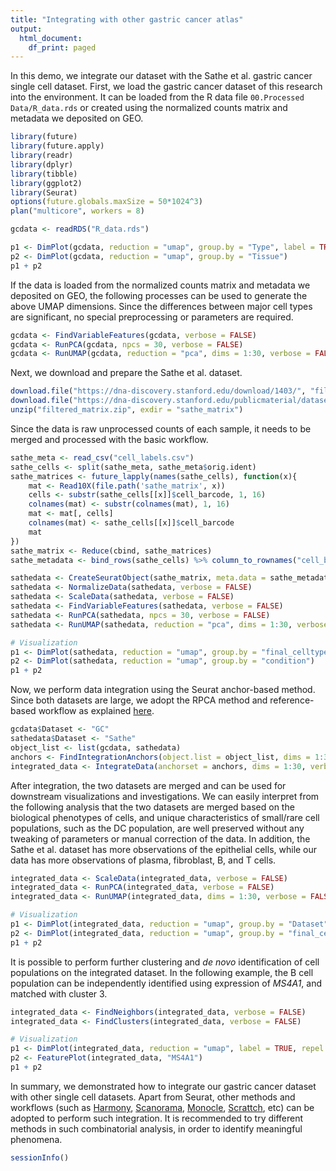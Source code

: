 ```yaml
---
title: "Integrating with other gastric cancer atlas"
output:
  html_document:
    df_print: paged
---
```


In this demo, we integrate our dataset with the Sathe et al. gastric cancer single cell dataset. First, we load the gastric cancer dataset of this research into the environment. It can be loaded from the R data file `00.Processed Data/R_data.rds` or created using the normalized counts matrix and metadata we deposited on GEO.

```r
library(future)
library(future.apply)
library(readr)
library(dplyr)
library(tibble)
library(ggplot2)
library(Seurat)
options(future.globals.maxSize = 50*1024^3)
plan("multicore", workers = 8)

gcdata <- readRDS("R_data.rds")

p1 <- DimPlot(gcdata, reduction = "umap", group.by = "Type", label = TRUE, repel = TRUE)
p2 <- DimPlot(gcdata, reduction = "umap", group.by = "Tissue")
p1 + p2
```

If the data is loaded from the normalized counts matrix and metadata we deposited on GEO, the following processes can be used to generate the above UMAP dimensions. Since the differences between major cell types are significant, no special preprocessing or parameters are required.

```r
gcdata <- FindVariableFeatures(gcdata, verbose = FALSE)
gcdata <- RunPCA(gcdata, npcs = 30, verbose = FALSE)
gcdata <- RunUMAP(gcdata, reduction = "pca", dims = 1:30, verbose = FALSE)
```

Next, we download and prepare the Sathe et al. dataset.

```r
download.file("https://dna-discovery.stanford.edu/download/1403/", "filtered_matrix.zip", method = "curl", extra = '-k')
download.file("https://dna-discovery.stanford.edu/publicmaterial/datasets/gastric_scRNAseq/cell_labels.csv", "cell_labels.csv", method = "curl", extra = '-k')
unzip("filtered_matrix.zip", exdir = "sathe_matrix")
```

Since the data is raw unprocessed counts of each sample, it needs to be merged and processed with the basic workflow.

```r
sathe_meta <- read_csv("cell_labels.csv")
sathe_cells <- split(sathe_meta, sathe_meta$orig.ident)
sathe_matrices <- future_lapply(names(sathe_cells), function(x){
    mat <- Read10X(file.path('sathe_matrix', x))
    cells <- substr(sathe_cells[[x]]$cell_barcode, 1, 16)
    colnames(mat) <- substr(colnames(mat), 1, 16)
    mat <- mat[, cells]
    colnames(mat) <- sathe_cells[[x]]$cell_barcode
    mat
})
sathe_matrix <- Reduce(cbind, sathe_matrices)
sathe_metadata <- bind_rows(sathe_cells) %>% column_to_rownames("cell_barcode")

sathedata <- CreateSeuratObject(sathe_matrix, meta.data = sathe_metadata)
sathedata <- NormalizeData(sathedata, verbose = FALSE)
sathedata <- ScaleData(sathedata, verbose = FALSE)
sathedata <- FindVariableFeatures(sathedata, verbose = FALSE)
sathedata <- RunPCA(sathedata, npcs = 30, verbose = FALSE)
sathedata <- RunUMAP(sathedata, reduction = "pca", dims = 1:30, verbose = FALSE)

# Visualization
p1 <- DimPlot(sathedata, reduction = "umap", group.by = "final_celltype", label = TRUE, repel = TRUE)
p2 <- DimPlot(sathedata, reduction = "umap", group.by = "condition")
p1 + p2
```

Now, we perform data integration using the Seurat anchor-based method. Since both datasets are large, we adopt the RPCA method and reference-based workflow as explained [here](https://satijalab.org/seurat/articles/integration_large_datasets.html).

```r
gcdata$Dataset <- "GC"
sathedata$Dataset <- "Sathe"
object_list <- list(gcdata, sathedata)
anchors <- FindIntegrationAnchors(object.list = object_list, dims = 1:30, reference = 1, reduction = "rpca", verbose = FALSE)
integrated_data <- IntegrateData(anchorset = anchors, dims = 1:30, verbose = FALSE)
```

After integration, the two datasets are merged and can be used for downstream visualizations and investigations. We can easily interpret from the following analysis that the two datasets are merged based on the biological phenotypes of cells, and unique characteristics of small/rare cell populations, such as the DC population, are well preserved without any tweaking of parameters or manual correction of the data. In addition, the Sathe et al. dataset has more observations of the epithelial cells, while our data has more observations of plasma, fibroblast, B, and T cells.

```r
integrated_data <- ScaleData(integrated_data, verbose = FALSE)
integrated_data <- RunPCA(integrated_data, verbose = FALSE)
integrated_data <- RunUMAP(integrated_data, dims = 1:30, verbose = FALSE)

# Visualization
p1 <- DimPlot(integrated_data, reduction = "umap", group.by = "Dataset")
p2 <- DimPlot(integrated_data, reduction = "umap", group.by = "final_celltype", label = TRUE, repel = TRUE) + ggtitle("Sathe et al. Annotations")
p1 + p2
```

It is possible to perform further clustering and *de novo* identification of cell populations on the integrated dataset. In the following example, the B cell population can be independently identified using expression of *MS4A1*, and matched with cluster 3.

```r
integrated_data <- FindNeighbors(integrated_data, verbose = FALSE)
integrated_data <- FindClusters(integrated_data, verbose = FALSE)

# Visualization
p1 <- DimPlot(integrated_data, reduction = "umap", label = TRUE, repel = TRUE)
p2 <- FeaturePlot(integrated_data, "MS4A1")
p1 + p2
```

In summary, we demonstrated how to integrate our gastric cancer dataset with other single cell datasets. Apart from Seurat, other methods and workflows (such as [Harmony](https://github.com/immunogenomics/harmony), [Scanorama](https://github.com/brianhie/scanorama), [Monocle](http://cole-trapnell-lab.github.io/monocle-release/), [Scrattch](https://github.com/AllenInstitute/scrattch), etc) can be adopted to perform such integration. It is recommended to try different methods in such combinatorial analysis, in order to identify meaningful phenomena.

```r
sessionInfo()
```



